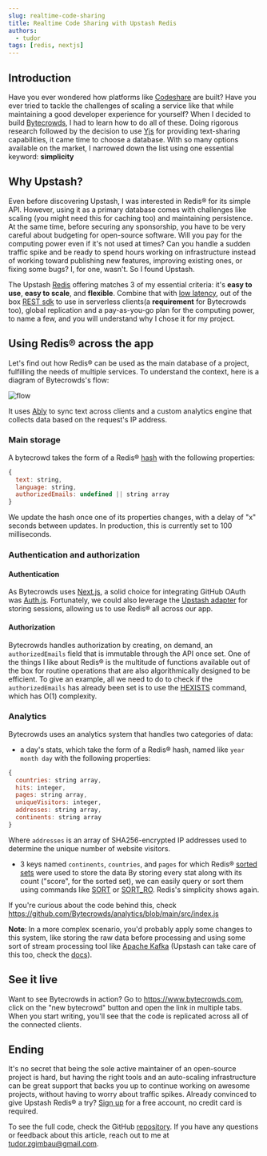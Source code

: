 ```yaml
---
slug: realtime-code-sharing
title: Realtime Code Sharing with Upstash Redis
authors:
  - tudor
tags: [redis, nextjs]
---
```


## Introduction

Have you ever wondered how platforms like [Codeshare](https://codeshare.io) are built? Have you ever tried to tackle the challenges of scaling a service like that while maintaining a good developer experience for yourself?
When I decided to build [Bytecrowds](https://www.bytecrowds.com), I had to learn how to do all of these. Doing rigorous research followed by the decision to use [Yjs](https://docs.yjs.dev) for providing text-sharing capabilities, it came time to choose a database. With so many options available on the market, I narrowed down the list using one essential keyword: **simplicity**

## Why Upstash?

Even before discovering Upstash, I was interested in Redis® for its simple API. However, using it as a primary database comes with challenges like scaling (you might need this for caching too) and maintaining persistence. At the same time, before securing any sponsorship, you have to be very careful about budgeting for open-source software. Will you pay for the computing power even if it's not used at times? Can you handle a sudden traffic spike and be ready to spend hours working on infrastructure instead of working toward publishing new features, improving existing ones, or fixing some bugs? I, for one, wasn't. So I found Upstash.

The Upstash [Redis](/docs/redis) offering matches 3 of my essential criteria: it's **easy to use**, **easy to scale**, and **flexible**. Combine that with [low latency](https://upstash.com/fast), out of the box [REST sdk](https://github.com/upstash/upstash-redis) to use in serverless clients(a **requirement** for Bytecrowds too), global replication and a pay-as-you-go plan for the computing power, to name a few, and you will understand why I chose it for my project.

## Using Redis® across the app

Let's find out how Redis® can be used as the main database of a project, fulfilling the needs of multiple services. To understand the context, here is a diagram of Bytecrowds's flow:

![flow](/blog/realtime-code-sharing/flow.png)

It uses [Ably](https://ably.com) to sync text across clients and a custom analytics engine that collects data based on the request's IP address.

### Main storage

A bytecrowd takes the form of a Redis® [hash](https://redis.io/docs/data-types/hashes/) with the following properties:

```javascript
{
  text: string,
  language: string,
  authorizedEmails: undefined || string array
}
```

We update the hash once one of its properties changes, with a delay of "x" seconds between updates. In production, this is currently set to 100 milliseconds.

### Authentication and authorization

#### Authentication

As Bytecrowds uses [Next.js](https://nextjs.org), a solid choice for integrating GitHub OAuth was [Auth.js](https://authjs.dev). Fortunately, we could also leverage the [Upstash adapter](https://authjs.dev/reference/adapters/upstash-redis) for storing sessions, allowing us to use Redis® all across our app.

#### Authorization

Bytecrowds handles authorization by creating, on demand, an `authorizedEmails` field that is immutable through the API once set. One of the things I like about Redis® is the multitude of functions available out of the box for routine operations that are also algorithmically designed to be efficient. To give an example, all we need to do to check if the `authorizedEmails` has already been set is to use the [HEXISTS](https://redis.io/commands/hexists/) command, which has O(1) complexity.

### Analytics

Bytecrowds uses an analytics system that handles two categories of data:

- a day's stats, which take the form of a Redis® hash, named like `year month day` with the following properties:

```javascript
{
  countries: string array,
  hits: integer,
  pages: string array,
  uniqueVisitors: integer,
  addresses: string array,
  continents: string array
}
```

Where `addresses` is an array of SHA256-encrypted IP addresses used to determine the unique number of website visitors.

- 3 keys named `continents`, `countries`, and `pages` for which Redis® [sorted sets](https://redis.io/docs/data-types/sorted-sets/) were used to store the data
  By storing every stat along with its count ("score", for the sorted set), we can easily query or sort them using commands like [SORT](https://redis.io/commands/sort/) or [SORT_RO](https://redis.io/commands/sort_ro/). Redis's simplicity shows again.

If you're curious about the code behind this, check https://github.com/Bytecrowds/analytics/blob/main/src/index.js

**Note**: In a more complex scenario, you'd probably apply some changes to this system, like storing the raw data before processing and using some sort of stream processing tool like [Apache Kafka](https://kafka.apache.org) (Upstash can take care of this too, check the [docs](/docs/kafka)).

## See it live

Want to see Bytecrowds in action? Go to https://www.bytecrowds.com, click on the "new bytecrowd" button and open the link in multiple tabs. When you start writing, you'll see that the code is replicated across all of the connected clients.

## Ending

It's no secret that being the sole active maintainer of an open-source project is hard, but having the right tools and an auto-scaling infrastructure can be great support that backs you up to continue working on awesome projects, without having to worry about traffic spikes. Already convinced to give Upstash Redis® a try? [Sign up](https://console.upstash.com/) for a free account, no credit card is required.

To see the full code, check the GitHub [repository](https://github.com/Bytecrowds/bytecrowds). If you have any questions or feedback about this article, reach out to me at tudor.zgimbau@gmail.com.
